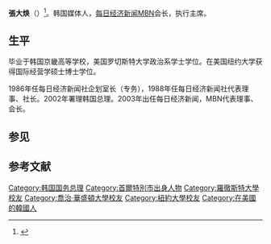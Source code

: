 '''張大焕'''（{{bd|1952年|3月21日}}）<ref name="ChosunFocus">{{citation|url=http://focus.chosun.com/people/peopleView.jsp?id=750|title=장대환|periodical=Chosun Ilbo|accessdate=2010-07-09|archive-date=2008-05-05|archive-url=https://web.archive.org/web/20080505103035/http://focus.chosun.com/people/peopleView.jsp?id=750|dead-url=no}}</ref>。韩国媒体人，[[每日经济新闻_(韩国)|每日经济新闻]]MBN会长，{{le|世界知识论坛|World Knowledge Forum}}执行主席。
==生平==
毕业于韩国京畿高等学校，美国罗切斯特大学政治系学士学位。在美国纽约大学获得国际经营学硕士博士学位。

1986年任每日经济新闻社企划室长（专务），1988年任每日经济新闻社代表理事、社长。2002年署理韩国总理。2003年出任每日经济新闻，MBN代表理事、会长。

==参见==
{{start box}}
{{succession box|[[張裳|張裳]]|[[金硕洙|金硕洙]]|[[韩国总理|韩国总理]]|2003年}}
{{end box}}
{{korea-bio-stub}}
==参考文献==
{{Reflist}}
{{模板:大韩民国国务总理}}
{{DEFAULTSORT: Chang, Dae-whan}}
[[Category:韩国国务总理|Category:韩国国务总理]]
[[Category:首爾特別市出身人物|Category:首爾特別市出身人物]]
[[Category:羅徹斯特大學校友|Category:羅徹斯特大學校友]]
[[Category:喬治·華盛頓大學校友|Category:喬治·華盛頓大學校友]]
[[Category:紐約大學校友|Category:紐約大學校友]]
[[Category:在美國的韓國人|Category:在美國的韓國人]]